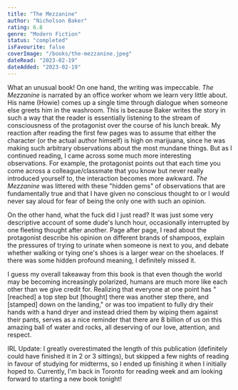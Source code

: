 ```yaml
---
title: "The Mezzanine"
author: "Nicholson Baker"
rating: 6.8
genre: "Modern Fiction"
status: "completed"
isFavourite: false
coverImage: "/books/the-mezzanine.jpeg"
dateRead: "2023-02-19"
dateAdded: "2023-02-19"
---
```



What an unusual book! On one hand, the writing was impeccable. _The Mezzanine_ is narrated by an office worker whom we learn very little about. His name (Howie) comes up a single time through dialogue when someone else greets him in the washroom. This is because Baker writes the story in such a way that the reader is essentially listening to the stream of consciousness of the protagonist over the course of his lunch break. My reaction after reading the first few pages was to assume that either the character (or the actual author himself) is high on marijuana, since he was making such arbitrary observations about the most mundane things. But as I continued reading, I came across some much more interesting observations. For example, the protagonist points out that each time you come across a colleague/classmate that you know but never really introduced yourself to, the interaction becomes more awkward. _The Mezzanine_ was littered with these "hidden gems" of observations that are fundamentally true and that I have given no conscious thought to or I would never say aloud for fear of being the only one with such an opinion.

On the other hand, what the fuck did I just read? It was just some very descriptive account of some dude's lunch hour, occasionally interrupted by one fleeting thought after another. Page after page, I read about the protagonist describe his opinion on different brands of shampoos, explain the pressures of trying to urinate when someone is next to you, and debate whether walking or tying one's shoes is a larger wear on the shoelaces. If there was some hidden profound meaning, I definitely missed it.

I guess my overall takeaway from this book is that even though the world may be becoming increasingly polarized, humans are much more like each other than we give credit for. Realizing that everyone at one point has "[reached] a top step but [thought] there was another step there, and [stamped] down on the landing," or was too impatient to fully dry their hands with a hand dryer and instead dried them by wiping them against their pants, serves as a nice reminder that there are 8 billion of us on this amazing ball of water and rocks, all deserving of our love, attention, and respect.

IRL Update: I greatly overestimated the length of this publication (definitely could have finished it in 2 or 3 sittings), but skipped a few nights of reading in favour of studying for midterms, so I ended up finishing it when I initially hoped to. Currently, I'm back in Toronto for reading week and am looking forward to starting a new book tonight!